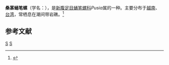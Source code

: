 {{Speciesbox
| taxon = Pusia consanguinea
| binomial_authority = (Reeve, 1845)
}}
'''桑葚蛹笔螺'''（学名：''{{lang|la|Pusia consanguinea}}''），是[[新腹足目|新腹足目]][[蛹笔螺科|蛹笔螺科]]''Pusia''属的一种。主要分布于[[越南|越南]]、[[台湾|台湾]]，常栖息在潮间带岩礁。<ref>{{cite web|url=http://shell.sinica.edu.tw/chinese/shellbase_detail.php?science_no=1288|title=国际贝库：桑葚蛹笔螺|publisher=台湾贝类资料库|accessdate=2009-08-11|archive-date=2016-03-04|archive-url=https://web.archive.org/web/20160304130511/http://shell.sinica.edu.tw/chinese/shellbase_detail.php?science_no=1288|dead-url=no}}</ref>

== 参考文献 ==
{{reflist}}
{{taxonbar}}
[[Category:_1845年描述的动物|S]]
[[Category:蛹笔螺科|S]]